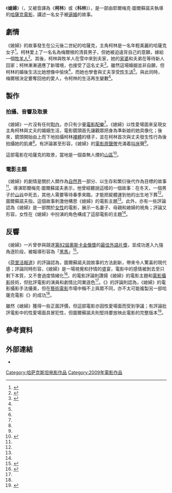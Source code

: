 {{電影資訊框
| 片名     = 《媳婦》
| 圖像     = Kelin.jpg
| 圖像說明 = 《媳婦》電影海報
| 導演     = {{link-fr|耶爾梅克·圖爾蘇諾夫|Ermek Tursunov}}
| 監製     = {{link-ru|古爾納拉·阿比克耶娃|Абикеева, Гульнара Ойратовна}}
| 劇本     = 耶爾梅克·圖爾蘇諾夫
| 配樂     = 耶季爾·胡賽諾夫
| 攝影     = {{link-ru|穆拉特·阿利耶夫|Алиев, Мурат Абдувалиевич}}
| 剪輯     = 斯韋特拉納·尼亞索巴
| 製片商   = {{link-en|哈薩克電影製片廠|Kazakhfilm|-{哈薩克}-電影製片廠}}<br />螺旋山製片廠
| 產地     = {{flag|Kazakhstan}}
| 發行日期 = {{flag|Kazakhstan}}：2009年6月26日
}}
《'''媳婦'''》（{{lang-kz|Келін}}，又被音譯為《'''柯林'''》或《'''科林'''》），是一部由耶爾梅克·圖爾蘇諾夫執導的[[哈薩克|哈薩克]][[電影|電影]]，講述一名女子被[[逼婚|逼婚]]的故事。

== 劇情 ==
《媳婦》的故事發生在公元後二世紀的哈薩克，主角柯林是一名年輕美麗的哈薩克女子<ref name=rate>{{cite web |title=10 Amazing Kazakh Films You Should See |url=http://theculturetrip.com/asia/kazakhstan/articles/10-amazing-kazakh-films-you-should-see/ |website=The Culture Trip |accessdate=2015-11-11 |archiveurl=https://archive.is/20151109060119/http://theculturetrip.com/asia/kazakhstan/articles/10-amazing-kazakh-films-you-should-see/ |archivedate=2015-11-09 |deadurl=no }}</ref>。柯林愛上了一名名為梅爾根的清貧男子，但她被迫違背自己的意願，嫁給一個[[牧羊人|牧羊人]]<ref name=review>{{cite news |author1=Mike Goodridge |title=Kelin (The Daughter-in-Law) |url=http://www.screendaily.com/reviews/kelin-the-daughter-in-law/5006582.article |accessdate=2015-11-11 |agency=ScreenDaily |date=2009-10-08 |archiveurl=https://archive.is/20151110055507/http://www.screendaily.com/reviews/kelin-the-daughter-in-law/5006582.article |archivedate=2015-11-10 |deadurl=no }}</ref>。其後，柯林與牧羊人在雪中來到夫家，她的[[家婆|家婆]]和夫弟在等待新人回家；柯林漸漸適應了新環境，也接受了這名丈夫<ref name=review2>{{cite web |title=Kelin (Tursunov, 2009): Kazakhstan |url=http://sbccfilmreviews.org/?p=7634 |website=Student Film Reviews |accessdate=2015-11-11 |archiveurl=https://archive.is/20151111054148/http://sbccfilmreviews.org/?p=7634 |archivedate=2015-11-11 |deadurl=no }}</ref>。雖然這場婚姻並非自願，但柯林的婚後生活比她想像中愉快<ref name=rate/>，而她也學會與丈夫享受[[性生活|性生活]]<ref name=review/>。與此同時，梅爾根決定要奪回他的愛人，令柯林的生活再生變數<ref name=rate/>。

== 製作 ==
=== 拍攝、音響及取景 ===
《媳婦》一片沒有任何[[對白|對白]]，亦只有少量[[電影配樂|電影配樂]]<ref name=rate />。《媳婦》以性愛場面來呈現女主角柯林與丈夫的婚姻生活，電影鏡頭首先讓觀眾把身為準新娘的她具像化；後來，鏡頭開始由上而下地拍攝柯林[[裸體|裸體]]的樣子，並在柯林首次與丈夫發生性行為後拍攝她的肌膚<ref name=review2 />。有評論甚至形容，《媳婦》的[[電影原聲帶|電影原聲帶]]充滿着[[叫床|叫床]]聲<ref name=review2 />。

這部電影在哈薩克的{{link-en|阿拉套 (哈薩克)|Alatau, Kazakhstan|阿拉套}}取景，當地是一個杳無人煙的[[山區|山區]]<ref name=hills>{{cite web |title="Kelin" ("Daughter-In-Law") 2009 |url=http://tursunovfilm.com/2015/07/05/kelin/ |archiveurl=https://archive.is/20151110055511/http://tursunovfilm.com/2015/07/05/kelin/ |deadurl=yes |archivedate=2015-11-10 |website=Tursunov Film |accessdate=2015-11-12 |date=2015-07-05 }}</ref>。

=== 電影主題 ===
《媳婦》的劇情是關於人類作為[[自然界|自然界]]一部分、以生存和繁衍後代作為目標的故事<ref name=hills/>。導演耶爾梅克·圖爾蘇諾夫表示，他曾經聽說這樣的一個故事：在冬天，一個男子於[[山谷|山谷]]中死去，其他人需要等待春季來臨，才能把屍體運到他的出生地下葬<ref name=hills/>。圖爾蘇諾夫指，這個故事刺激他構思《媳婦》的電影主題<ref name=hills/>。此外，亦有一些評論認為《媳婦》是一部關於[[女性|女性]]的電影，展示一名妻子、母親和媳婦的視角；評論又形容，女性在《媳婦》中扮演的角色構成了這部電影的主題<ref name=review2/>。

== 反響 ==
《媳婦》一片曾參與競逐[[第82屆奧斯卡金像獎|第82屆奧斯卡金像獎]]的[[奧斯卡最佳外語片獎|最佳外語片獎]]，並成功進入九強角逐阶段，被報導形容為「[[黑馬|黑馬]]」<ref>{{cite news |author1=畢成功 |title=奧斯卡外語片九強名單出爐 華語片全軍覆沒 |url=http://dailynews.sina.com/bg/ent/film/sinacn/20100120/13171130120.html |accessdate=2015-11-13 |agency=北京新浪網 |date=2010-01-20 |archiveurl=https://archive.is/20151113104731/http://dailynews.sina.com/bg/ent/film/sinacn/20100120/13171130120.html |archivedate=2015-11-13 |deadurl=no }}</ref>。

《[[荷里活報道|荷里活報道]]》的評論認為，圖爾蘇諾夫說故事的方法創新，帶來令人驚喜的現代感；評論同時形容，《媳婦》是一場視覺和抒情的盛宴，電影中的感情被剝去至只剩下本質，又不會過度情緒化<ref>{{cite news |author1=Natasha Senjanovic |title=Kelin -- Film Review |url=http://www.hollywoodreporter.com/review/kelin-film-review-93300 |accessdate=2015-11-13 |agency=The Hollywood Reporter |date=2009-06-24 |archiveurl=https://archive.today/20151110055508/http://www.hollywoodreporter.com/review/kelin-film-review-93300 |archivedate=2015-11-10 |deadurl=no }}</ref>。{{link-en|聖塔芭芭拉城市學院|Santa Barbara City College}}的電影評論則讚揚《媳婦》的電影主題和[[電影攝影|電影攝影]]技術，但批評電影的演員和劇情比同業遜色<ref name=review2 />。《{{link-en|國際銀幕|Screen International}}》的評論則認為，《媳婦》的電影攝影手法優美，但在[[藝術電影|藝術電影]]市場中稱不上與眾不同，亦不太可能複製另一部哈薩克電影《{{link-en|圖班嫁給我|Tulpan}}》的成功<ref name=review />。

雖然《媳婦》獲得一些正面評價，但這部電影亦因性愛場面而受到爭議；有評論批評電影中的性愛場面具冒犯性，但圖爾蘇諾夫則堅持要放映此電影的完整版本<ref>{{cite news |script-title=ru:«Казахфильм» критикует Ермека Турсунова и фильм «Келин». Про его избиение не сказано ни слова |url=http://rus.azattyq.org/content/ermek_tursunov/1496151.html |accessdate=2015-11-13 |agency={{lang|ru|Радио Азаттык}} |archiveurl=https://archive.is/20151113112642/http://rus.azattyq.org/content/ermek_tursunov/1496151.html |archivedate=2015-11-13 |deadurl=no }}</ref>。

== 參考資料 ==
{{reflist|2}}

== 外部連結 ==
* {{IMDb title|1464239|媳婦}}

[[Category:哈萨克斯坦电影作品|Category:哈萨克斯坦电影作品]]
[[Category:2009年電影作品|Category:2009年電影作品]]